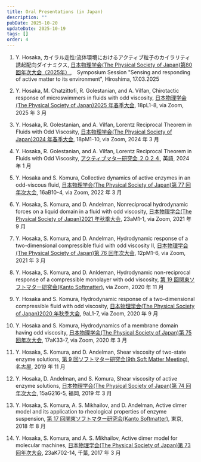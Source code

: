```yaml
---
title: Oral Presentations (in Japan)
description: ""
pubDate: 2025-10-20
updateDate: 2025-10-19
tags: []
order: 4
---
```


1. Y. Hosaka,
   カイラル走性:流体環境におけるアクティブ粒子のカイラリティ誘起配向ダイナミクス,
   [日本物理学会(The Physical Society of Japan)第80回年次大会（2025年）](https://onsite.gakkai-web.net/jps/jps_e/2025aue/data/html/program12.html#j17pSK110),　Symposium Session "Sensing and responding of active matter to its environment", Hiroshima, 17.03.2025

1. Y. Hosaka, M. Chatzittofi, R. Golestanian, and A. Vilfan,
   Chirotactic response of microswimmers in fluids with odd viscosity,
   [日本物理学会(The Physical Society of Japan)2025 年春季大会](https://onsite.gakkai-web.net/jps/jps_search/2025sp/data2/html/program11.html#j18pL1), 18pL1-8, via Zoom, 2025 年 3 月

1. Y. Hosaka, R. Golestanian, and A. Vilfan,
   Lorentz Reciprocal Theorem in Fluids with Odd Viscosity,
   [日本物理学会(The Physical Society of Japan)2024 年春季大会](https://onsite.gakkai-web.net/jps/jps_search/2024sp/data2/html/program11.html#j18pM1), 18pM1-10, via Zoom, 2024 年 3 月

1. Y. Hosaka, R. Golestanian, and A. Vilfan,
   Lorentz Reciprocal Theorem in Fluids with Odd Viscosity,
   [アクティブマター研究会 ２０２４](https://sites.google.com/view/activematter2024), 英語, 2024 年 1 月

1. Y. Hosaka and S. Komura,
   Collective dynamics of active enzymes in an odd-viscous fluid,
   [日本物理学会(The Physical Society of Japan)第 77 回年次大会](https://onsite.gakkai-web.net/jps/jps_search/2022sp/data2/html/program12.html#j16aB10), 16aB10-4, via Zoom, 2022 年 3 月

1. Y. Hosaka, S. Komura, and D. Andelman,
   Nonreciprocal hydrodynamic forces on a liquid domain in a fluid with odd viscosity,
   [日本物理学会(The Physical Society of Japan)2021 年秋季大会](https://w4.gakkai-web.net/jps_search/2021au/data/html/program12.html#j23aM1), 23aM1-1, via Zoom, 2021 年 9 月

1. Y. Hosaka, S. Komura, and D. Andelman,
   Hydrodynamic response of a two-dimensional compressible fluid with odd viscosity II,
   [日本物理学会(The Physical Society of Japan)第 76 回年次大会](https://w4.gakkai-web.net/jps_search/2021sp/data/html/program12.html#j12pM1), 12pM1-6, via Zoom, 2021 年 3 月

1. Y. Hosaka, S. Komura, and D. Anldeman,
   Hydrodynamic non-reciprocal response of a compressible monolayer with odd viscosity,
   [第 19 回関東ソフトマター研究会(Kanto Softmatter)](https://noguchi.issp.u-tokyo.ac.jp/ks/ks2020.html), via Zoom, 2020 年 11 月

1. Y. Hosaka and S. Komura,
   Hydrodynamic response of a two-dimensional compressible fluid with odd viscosity,
   [日本物理学会(The Physical Society of Japan)2020 年秋季大会](https://w4.gakkai-web.net/jps_search/2020au/data/html/program12.html#j9aL1), 9aL1-7, via Zoom, 2020 年 9 月

1. Y. Hosaka and S. Komura,
   Hydrodynamics of a membrane domain having odd viscosity,
   [日本物理学会(The Physical Society of Japan)第 75 回年次大会](https://w4.gakkai-web.net/jps_search/2020sp/data/html/program12.html#j17aK33), 17aK33-7, via Zoom, 2020 年 3 月

1. Y. Hosaka, S. Komura, and D. Andelman,
   Shear viscosity of two-state enzyme solutions,
   [第 9 回ソフトマター研究会(9th Soft Matter Meeting)](http://softmatter.xsrv.jp/event/meeting09_program.html), 名古屋, 2019 年 11 月

1. Y. Hosaka, D. Andelman, and S. Komura,
   Shear viscosity of active enzyme solutions,
   [日本物理学会(The Physical Society of Japan)第 74 回年次大会](https://w4.gakkai-web.net/jps_search/2019sp/data/html/program12.html#j15aG216), 15aG216-5, 福岡, 2019 年 3 月

1. Y. Hosaka, S. Komura, A. S. Mikhailov, and D. Andelman,
   Active dimer model and its application to rheological properties of enzyme suspension,
   [第 17 回関東ソフトマター研究会(Kanto Softmatter)](https://noguchi.issp.u-tokyo.ac.jp/ks/ks2018.html), 東京, 2018 年 8 月

1. Y. Hosaka, S. Komura, and A. S. Mikhailov,
   Active dimer model for molecular machines,
   [日本物理学会(The Physical Society of Japan)第 73 回年次大会](http://w4.gakkai-web.net/jps_search/2018sp/data/html/program12.html), 23aK702-14, 千葉, 2017 年 3 月
